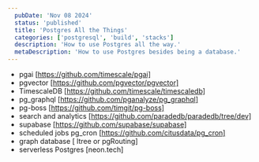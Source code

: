 ```yaml
---
  pubDate: 'Nov 08 2024'
  status: 'published'
  title: 'Postgres All the Things'
  categories: ['postgresql', 'build', 'stacks']
  description: 'How to use Postgres all the way.'
  metaDescription: 'How to use Postgres besides being a database.'
---
```


- pgai [https://github.com/timescale/pgai]
- pgvector [https://github.com/pgvector/pgvector]
- TimescaleDB [https://github.com/timescale/timescaledb]
- pg_graphql [https://github.com/pganalyze/pg_graphql]
- pg-boss [https://github.com/timgit/pg-boss]
- search and analytics [https://github.com/paradedb/paradedb/tree/dev]
- supabase [https://github.com/supabase/supabase]
- scheduled jobs pg_cron [https://github.com/citusdata/pg_cron]
- graph database [ ltree or pgRouting]
- serverless Postgres [neon.tech]
